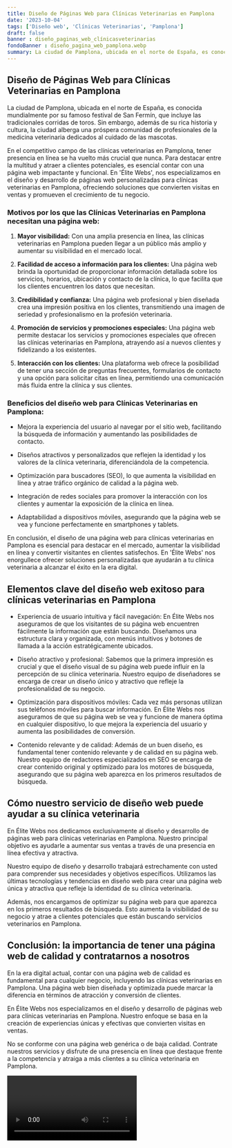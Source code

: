 ```yaml
---
title: Diseño de Páginas Web para Clínicas Veterinarias en Pamplona
date: '2023-10-04'
tags: ['Diseño web', 'Clínicas Veterinarias', 'Pamplona']
draft: false
banner : diseño_paginas_web_clínicasveterinarias
fondoBanner : diseño_pagina_web_pamplona.webp
summary: La ciudad de Pamplona, ubicada en el norte de España, es conocida mundialmente por su famoso festival de San Fermín, que incluye las tradicionales corridas de toros. Sin embargo, además de su rica historia y cultura, la ciudad alberga una próspera comunidad de profesionales de la medicina veterinaria dedicados al cuidado de las mascotas.
---
```


## Diseño de Páginas Web para Clínicas Veterinarias en Pamplona

La ciudad de Pamplona, ubicada en el norte de España, es conocida mundialmente por su famoso festival de San Fermín, que incluye las tradicionales corridas de toros. Sin embargo, además de su rica historia y cultura, la ciudad alberga una próspera comunidad de profesionales de la medicina veterinaria dedicados al cuidado de las mascotas.

En el competitivo campo de las clínicas veterinarias en Pamplona, tener presencia en línea se ha vuelto más crucial que nunca. Para destacar entre la multitud y atraer a clientes potenciales, es esencial contar con una página web impactante y funcional. En 'Élite Webs', nos especializamos en el diseño y desarrollo de páginas web personalizadas para clínicas veterinarias en Pamplona, ofreciendo soluciones que convierten visitas en ventas y promueven el crecimiento de tu negocio.

### Motivos por los que las Clínicas Veterinarias en Pamplona necesitan una página web:

1. **Mayor visibilidad:** Con una amplia presencia en línea, las clínicas veterinarias en Pamplona pueden llegar a un público más amplio y aumentar su visibilidad en el mercado local.

2. **Facilidad de acceso a información para los clientes:** Una página web brinda la oportunidad de proporcionar información detallada sobre los servicios, horarios, ubicación y contacto de la clínica, lo que facilita que los clientes encuentren los datos que necesitan.

3. **Credibilidad y confianza:** Una página web profesional y bien diseñada crea una impresión positiva en los clientes, transmitiendo una imagen de seriedad y profesionalismo en la profesión veterinaria.

4. **Promoción de servicios y promociones especiales:** Una página web permite destacar los servicios y promociones especiales que ofrecen las clínicas veterinarias en Pamplona, atrayendo así a nuevos clientes y fidelizando a los existentes.

5. **Interacción con los clientes:** Una plataforma web ofrece la posibilidad de tener una sección de preguntas frecuentes, formularios de contacto y una opción para solicitar citas en línea, permitiendo una comunicación más fluida entre la clínica y sus clientes.

### Beneficios del diseño web para Clínicas Veterinarias en Pamplona:

- Mejora la experiencia del usuario al navegar por el sitio web, facilitando la búsqueda de información y aumentando las posibilidades de contacto.

- Diseños atractivos y personalizados que reflejen la identidad y los valores de la clínica veterinaria, diferenciándola de la competencia.

- Optimización para buscadores (SEO), lo que aumenta la visibilidad en línea y atrae tráfico orgánico de calidad a la página web.

- Integración de redes sociales para promover la interacción con los clientes y aumentar la exposición de la clínica en línea.

- Adaptabilidad a dispositivos móviles, asegurando que la página web se vea y funcione perfectamente en smartphones y tablets.

En conclusión, el diseño de una página web para clínicas veterinarias en Pamplona es esencial para destacar en el mercado, aumentar la visibilidad en línea y convertir visitantes en clientes satisfechos. En 'Élite Webs' nos enorgullece ofrecer soluciones personalizadas que ayudarán a tu clínica veterinaria a alcanzar el éxito en la era digital.

<GifSeo />

<Cta />

## Elementos clave del diseño web exitoso para clínicas veterinarias en Pamplona

- Experiencia de usuario intuitiva y fácil navegación: En Élite Webs nos aseguramos de que los visitantes de su página web encuentren fácilmente la información que están buscando. Diseñamos una estructura clara y organizada, con menús intuitivos y botones de llamada a la acción estratégicamente ubicados.

- Diseño atractivo y profesional: Sabemos que la primera impresión es crucial y que el diseño visual de su página web puede influir en la percepción de su clínica veterinaria. Nuestro equipo de diseñadores se encarga de crear un diseño único y atractivo que refleje la profesionalidad de su negocio.

- Optimización para dispositivos móviles: Cada vez más personas utilizan sus teléfonos móviles para buscar información. En Élite Webs nos aseguramos de que su página web se vea y funcione de manera óptima en cualquier dispositivo, lo que mejora la experiencia del usuario y aumenta las posibilidades de conversión.

- Contenido relevante y de calidad: Además de un buen diseño, es fundamental tener contenido relevante y de calidad en su página web. Nuestro equipo de redactores especializados en SEO se encarga de crear contenido original y optimizado para los motores de búsqueda, asegurando que su página web aparezca en los primeros resultados de búsqueda.

## Cómo nuestro servicio de diseño web puede ayudar a su clínica veterinaria

En Élite Webs nos dedicamos exclusivamente al diseño y desarrollo de páginas web para clínicas veterinarias en Pamplona. Nuestro principal objetivo es ayudarle a aumentar sus ventas a través de una presencia en línea efectiva y atractiva. 

Nuestro equipo de diseño y desarrollo trabajará estrechamente con usted para comprender sus necesidades y objetivos específicos. Utilizamos las últimas tecnologías y tendencias en diseño web para crear una página web única y atractiva que refleje la identidad de su clínica veterinaria.

Además, nos encargamos de optimizar su página web para que aparezca en los primeros resultados de búsqueda. Esto aumenta la visibilidad de su negocio y atrae a clientes potenciales que están buscando servicios veterinarios en Pamplona.

## Conclusión: la importancia de tener una página web de calidad y contratarnos a nosotros

En la era digital actual, contar con una página web de calidad es fundamental para cualquier negocio, incluyendo las clínicas veterinarias en Pamplona. Una página web bien diseñada y optimizada puede marcar la diferencia en términos de atracción y conversión de clientes.

En Élite Webs nos especializamos en el diseño y desarrollo de páginas web para clínicas veterinarias en Pamplona. Nuestro enfoque se basa en la creación de experiencias únicas y efectivas que convierten visitas en ventas.

No se conforme con una página web genérica o de baja calidad. Contrate nuestros servicios y disfrute de una presencia en línea que destaque frente a la competencia y atraiga a más clientes a su clínica veterinaria en Pamplona.

<Video />

<CtaBot job='Clínicas Veterinarias' city='Pamplona'/>

<Gmaps query='Pamplona+españa+maps' />